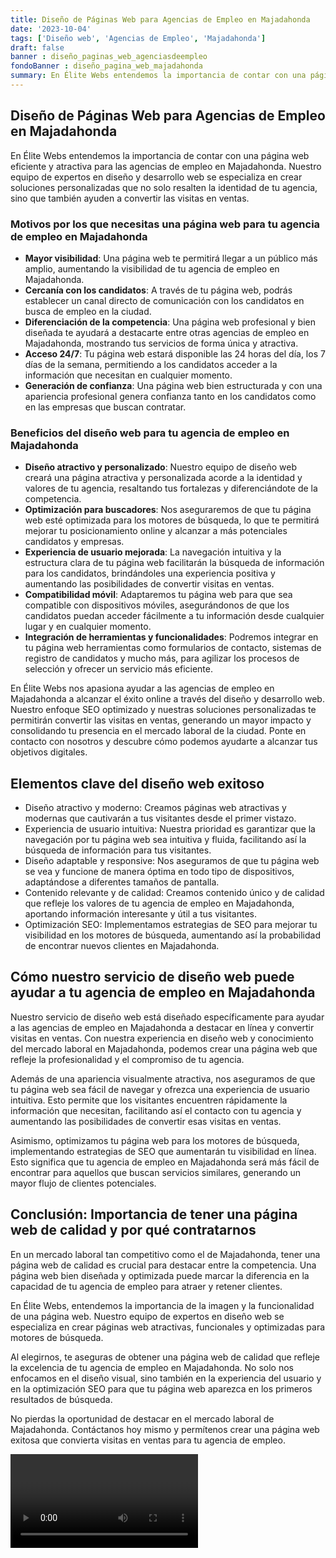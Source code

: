 ```yaml
---
title: Diseño de Páginas Web para Agencias de Empleo en Majadahonda
date: '2023-10-04'
tags: ['Diseño web', 'Agencias de Empleo', 'Majadahonda']
draft: false
banner : diseño_paginas_web_agenciasdeempleo
fondoBanner : diseño_pagina_web_majadahonda
summary: En Élite Webs entendemos la importancia de contar con una página web eficiente y atractiva para las agencias de empleo en Majadahonda. Nuestro equipo de expertos en diseño y desarrollo web se especializa en crear soluciones personalizadas que no solo resalten la identidad de tu agencia, sino que también ayuden a convertir las visitas en ventas.
---
```


## Diseño de Páginas Web para Agencias de Empleo en Majadahonda

En Élite Webs entendemos la importancia de contar con una página web eficiente y atractiva para las agencias de empleo en Majadahonda. Nuestro equipo de expertos en diseño y desarrollo web se especializa en crear soluciones personalizadas que no solo resalten la identidad de tu agencia, sino que también ayuden a convertir las visitas en ventas.

### Motivos por los que necesitas una página web para tu agencia de empleo en Majadahonda

- **Mayor visibilidad**: Una página web te permitirá llegar a un público más amplio, aumentando la visibilidad de tu agencia de empleo en Majadahonda.
- **Cercanía con los candidatos**: A través de tu página web, podrás establecer un canal directo de comunicación con los candidatos en busca de empleo en la ciudad.
- **Diferenciación de la competencia**: Una página web profesional y bien diseñada te ayudará a destacarte entre otras agencias de empleo en Majadahonda, mostrando tus servicios de forma única y atractiva.
- **Acceso 24/7**: Tu página web estará disponible las 24 horas del día, los 7 días de la semana, permitiendo a los candidatos acceder a la información que necesitan en cualquier momento.
- **Generación de confianza**: Una página web bien estructurada y con una apariencia profesional genera confianza tanto en los candidatos como en las empresas que buscan contratar.

### Beneficios del diseño web para tu agencia de empleo en Majadahonda

- **Diseño atractivo y personalizado**: Nuestro equipo de diseño web creará una página atractiva y personalizada acorde a la identidad y valores de tu agencia, resaltando tus fortalezas y diferenciándote de la competencia.
- **Optimización para buscadores**: Nos aseguraremos de que tu página web esté optimizada para los motores de búsqueda, lo que te permitirá mejorar tu posicionamiento online y alcanzar a más potenciales candidatos y empresas.
- **Experiencia de usuario mejorada**: La navegación intuitiva y la estructura clara de tu página web facilitarán la búsqueda de información para los candidatos, brindándoles una experiencia positiva y aumentando las posibilidades de convertir visitas en ventas.
- **Compatibilidad móvil**: Adaptaremos tu página web para que sea compatible con dispositivos móviles, asegurándonos de que los candidatos puedan acceder fácilmente a tu información desde cualquier lugar y en cualquier momento.
- **Integración de herramientas y funcionalidades**: Podremos integrar en tu página web herramientas como formularios de contacto, sistemas de registro de candidatos y mucho más, para agilizar los procesos de selección y ofrecer un servicio más eficiente.

En Élite Webs nos apasiona ayudar a las agencias de empleo en Majadahonda a alcanzar el éxito online a través del diseño y desarrollo web. Nuestro enfoque SEO optimizado y nuestras soluciones personalizadas te permitirán convertir las visitas en ventas, generando un mayor impacto y consolidando tu presencia en el mercado laboral de la ciudad. Ponte en contacto con nosotros y descubre cómo podemos ayudarte a alcanzar tus objetivos digitales.

<GifSeo />

<Cta />

## Elementos clave del diseño web exitoso

- Diseño atractivo y moderno: Creamos páginas web atractivas y modernas que cautivarán a tus visitantes desde el primer vistazo.
- Experiencia de usuario intuitiva: Nuestra prioridad es garantizar que la navegación por tu página web sea intuitiva y fluida, facilitando así la búsqueda de información para tus visitantes.
- Diseño adaptable y responsive: Nos aseguramos de que tu página web se vea y funcione de manera óptima en todo tipo de dispositivos, adaptándose a diferentes tamaños de pantalla.
- Contenido relevante y de calidad: Creamos contenido único y de calidad que refleje los valores de tu agencia de empleo en Majadahonda, aportando información interesante y útil a tus visitantes.
- Optimización SEO: Implementamos estrategias de SEO para mejorar tu visibilidad en los motores de búsqueda, aumentando así la probabilidad de encontrar nuevos clientes en Majadahonda.

## Cómo nuestro servicio de diseño web puede ayudar a tu agencia de empleo en Majadahonda

Nuestro servicio de diseño web está diseñado específicamente para ayudar a las agencias de empleo en Majadahonda a destacar en línea y convertir visitas en ventas. Con nuestra experiencia en diseño web y conocimiento del mercado laboral en Majadahonda, podemos crear una página web que refleje la profesionalidad y el compromiso de tu agencia.

Además de una apariencia visualmente atractiva, nos aseguramos de que tu página web sea fácil de navegar y ofrezca una experiencia de usuario intuitiva. Esto permite que los visitantes encuentren rápidamente la información que necesitan, facilitando así el contacto con tu agencia y aumentando las posibilidades de convertir esas visitas en ventas.

Asimismo, optimizamos tu página web para los motores de búsqueda, implementando estrategias de SEO que aumentarán tu visibilidad en línea. Esto significa que tu agencia de empleo en Majadahonda será más fácil de encontrar para aquellos que buscan servicios similares, generando un mayor flujo de clientes potenciales.

## Conclusión: Importancia de tener una página web de calidad y por qué contratarnos

En un mercado laboral tan competitivo como el de Majadahonda, tener una página web de calidad es crucial para destacar entre la competencia. Una página web bien diseñada y optimizada puede marcar la diferencia en la capacidad de tu agencia de empleo para atraer y retener clientes.

En Élite Webs, entendemos la importancia de la imagen y la funcionalidad de una página web. Nuestro equipo de expertos en diseño web se especializa en crear páginas web atractivas, funcionales y optimizadas para motores de búsqueda.

Al elegirnos, te aseguras de obtener una página web de calidad que refleje la excelencia de tu agencia de empleo en Majadahonda. No solo nos enfocamos en el diseño visual, sino también en la experiencia del usuario y en la optimización SEO para que tu página web aparezca en los primeros resultados de búsqueda.

No pierdas la oportunidad de destacar en el mercado laboral de Majadahonda. Contáctanos hoy mismo y permítenos crear una página web exitosa que convierta visitas en ventas para tu agencia de empleo.

<Video />

<CtaBot job='Agencias de Empleo' city='Majadahonda'/>

<Gmaps query='Majadahonda+españa+maps' />